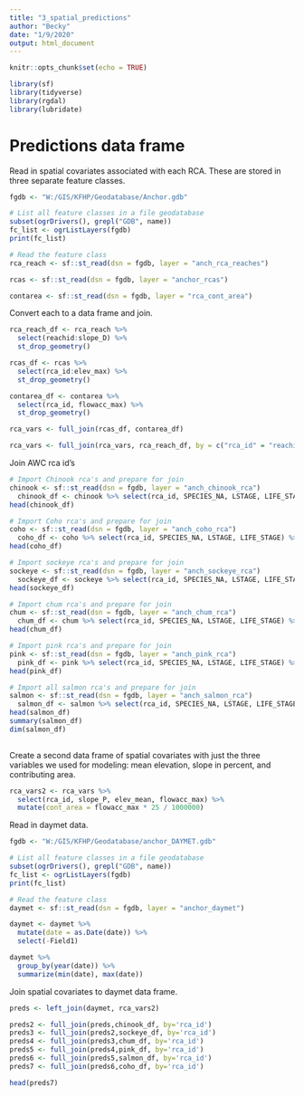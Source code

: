 ```yaml
---
title: "3_spatial_predictions"
author: "Becky"
date: "1/9/2020"
output: html_document
---
```


```r
knitr::opts_chunk$set(echo = TRUE)

library(sf)
library(tidyverse)
library(rgdal)
library(lubridate)
```

# Predictions data frame

Read in spatial covariates associated with each RCA. These are stored in three separate feature classes.

```r
fgdb <- "W:/GIS/KFHP/Geodatabase/Anchor.gdb"

# List all feature classes in a file geodatabase
subset(ogrDrivers(), grepl("GDB", name))
fc_list <- ogrListLayers(fgdb)
print(fc_list)

# Read the feature class
rca_reach <- sf::st_read(dsn = fgdb, layer = "anch_rca_reaches")

rcas <- sf::st_read(dsn = fgdb, layer = "anchor_rcas")

contarea <- sf::st_read(dsn = fgdb, layer = "rca_cont_area")

```

Convert each to a data frame and join. 

```r
rca_reach_df <- rca_reach %>% 
  select(reachid:slope_D) %>% 
  st_drop_geometry()

rcas_df <- rcas %>% 
  select(rca_id:elev_max) %>% 
  st_drop_geometry()

contarea_df <- contarea %>% 
  select(rca_id, flowacc_max) %>% 
  st_drop_geometry()

rca_vars <- full_join(rcas_df, contarea_df)

rca_vars <- full_join(rca_vars, rca_reach_df, by = c("rca_id" = "reachid"))
```
Join AWC rca id's

```r

# Import Chinook rca's and prepare for join
chinook <- sf::st_read(dsn = fgdb, layer = "anch_chinook_rca")
  chinook_df <- chinook %>% select(rca_id, SPECIES_NA, LSTAGE, LIFE_STAGE) %>% st_drop_geometry() %>% add_column(chinook=1) %>% rename(chinook_LS = LIFE_STAGE) %>% select(-c(SPECIES_NA, LSTAGE))
head(chinook_df)

# Import Coho rca's and prepare for join
coho <- sf::st_read(dsn = fgdb, layer = "anch_coho_rca")
  coho_df <- coho %>% select(rca_id, SPECIES_NA, LSTAGE, LIFE_STAGE) %>% st_drop_geometry() %>% add_column(coho=1) %>% rename(coho_LS = LIFE_STAGE) %>% select(-c(SPECIES_NA, LSTAGE))
head(coho_df)

# Import sockeye rca's and prepare for join
sockeye <- sf::st_read(dsn = fgdb, layer = "anch_sockeye_rca")
  sockeye_df <- sockeye %>% select(rca_id, SPECIES_NA, LSTAGE, LIFE_STAGE) %>% st_drop_geometry() %>% add_column(sockeye=1) %>% rename(sockeye_LS = LIFE_STAGE) %>% select(-c(SPECIES_NA, LSTAGE))
head(sockeye_df)

# Import chum rca's and prepare for join
chum <- sf::st_read(dsn = fgdb, layer = "anch_chum_rca")
  chum_df <- chum %>% select(rca_id, SPECIES_NA, LSTAGE, LIFE_STAGE) %>% st_drop_geometry() %>% add_column(chum=1) %>% rename(chum_LS = LIFE_STAGE) %>% select(-c(SPECIES_NA, LSTAGE))
head(chum_df)

# Import pink rca's and prepare for join
pink <- sf::st_read(dsn = fgdb, layer = "anch_pink_rca")
  pink_df <- pink %>% select(rca_id, SPECIES_NA, LSTAGE, LIFE_STAGE) %>% st_drop_geometry() %>% add_column(pink=1) %>% rename(pink_LS = LIFE_STAGE) %>% select(-c(SPECIES_NA, LSTAGE))
head(pink_df)

# Import all salmon rca's and prepare for join
salmon <- sf::st_read(dsn = fgdb, layer = "anch_salmon_rca")
  salmon_df <- salmon %>% select(rca_id, SPECIES_NA, LSTAGE, LIFE_STAGE) %>% st_drop_geometry() %>% add_column(salmon=1) %>% rename(salmon_LS = LIFE_STAGE) %>% select(-c(SPECIES_NA, LSTAGE))
head(salmon_df)
summary(salmon_df)
dim(salmon_df)
 
```

Create a second data frame of spatial covariates with just the three variables we used for modeling: mean elevation, slope in percent, and contributing area.

```r
rca_vars2 <- rca_vars %>% 
  select(rca_id, slope_P, elev_mean, flowacc_max) %>% 
  mutate(cont_area = flowacc_max * 25 / 1000000)

```

Read in daymet data.

```r

fgdb <- "W:/GIS/KFHP/Geodatabase/anchor_DAYMET.gdb"

# List all feature classes in a file geodatabase
subset(ogrDrivers(), grepl("GDB", name))
fc_list <- ogrListLayers(fgdb)
print(fc_list)

# Read the feature class
daymet <- sf::st_read(dsn = fgdb, layer = "anchor_daymet")

daymet <- daymet %>% 
  mutate(date = as.Date(date)) %>% 
  select(-Field1)

daymet %>% 
  group_by(year(date)) %>% 
  summarize(min(date), max(date))

```

Join spatial covariates to daymet data frame.

```r
preds <- left_join(daymet, rca_vars2)

preds2 <- full_join(preds,chinook_df, by='rca_id')
preds3 <- full_join(preds2,sockeye_df, by='rca_id')
preds4 <- full_join(preds3,chum_df, by='rca_id')
preds5 <- full_join(preds4,pink_df, by='rca_id')
preds6 <- full_join(preds5,salmon_df, by='rca_id')
preds7 <- full_join(preds6,coho_df, by='rca_id')

head(preds7)


```


